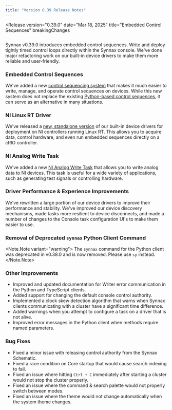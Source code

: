 ```yaml
---
title: "Version 0.39 Release Notes"
---
```



<Release
    version="0.39.0"
    date="Mar 18, 2025"
    title="Embedded Control Sequences"
    breakingChanges
>
<Diagram style="height: 300px" preview>
  <Image
    client:only="react"
    id="control/embedded/thumbnail"
    themed={false}
  />
</Diagram>

Synnax v0.39.0 introduces embedded control sequences. Write and deploy tightly timed
control loops directly within the Synnax console. We've done major refactoring work on
our built-in device drivers to make them more reliable and user-friendly.

### Embedded Control Sequences

We've added a new [control sequencing system](/reference/control/embedded) that makes it
much easier to write, manage, and operate control sequences on devices. While this new
system does not replace the existing
[Python-based control sequences](/reference/control/python), it can serve as an
alternative in many situations.

### NI Linux RT Driver

We've released a [new, standalone version](/reference/device-drivers/standalone) of our
built-in device drivers for deployment on NI controllers running Linux RT. This allows
you to acquire data, control hardware, and even run embedded sequences directly on a
cRIO controller.

### NI Analog Write Task

We've added a new [NI Analog Write Task](/reference/device-drivers/ni/analog-write-task)
that allows you to write analog data to NI devices. This task is useful for a wide
variety of applications, such as generating test signals or controlling hardware.

### Driver Performance & Experience Improvements

We've rewritten a large portion of our device drivers to improve their performance and
stability. We've improved our device discovery mechanisms, made tasks more resilient to
device disconnects, and made a number of changes to the Console task configuration UI's
to make them easier to use.

### Removal of Deprecated `synnax` Python Client Command

<Note.Note variant="warning">
  The `synnax` command for the Python client was deprecated in v0.38.0 and is now
  removed. Please use `sy` instead.
</Note.Note>

### Other Improvements

- Improved and updated documentation for Writer error communication in the Python and
  TypeScript clients.
- Added support for changing the default console control authority.
- Implemented a clock skew detection algorithm that warns when Synnax clients
  communicating with a cluster have a significant time difference.
- Added warnings when you attempt to configure a task on a driver that is not alive.
- Improved error messages in the Python client when methods require named parameters.

### Bug Fixes

- Fixed a minor issue with releasing control authority from the Synnax Schematic.
- Fixed a race condition on Core startup that would cause search indexing to fail.
- Fixed an issue where hitting `Ctrl + C` immediately after starting a cluster would not
  stop the cluster properly.
- Fixed an issue where the command & search palette would not properly switch between
  modes.
- Fixed an issue where the theme would not change automatically when the system theme
  changes.

</Release>
